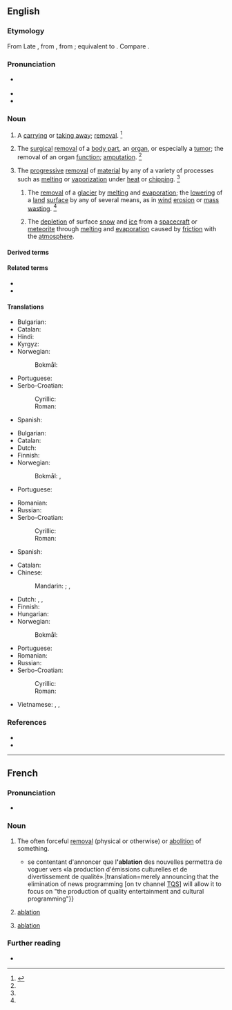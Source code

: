 ==English==
{{wikipedia}}

===Etymology===
From Late {{inh|en|enm|ablacioun||removal}}, from {{bor|en|LL.|ablātiō|t=a taking away}}, from {{af|la|auferō|-tio|t1=to take away, carry off, withdraw, remove|t2=-tion|pos2=nominal suffix|nocat=1}}; equivalent to {{af|en|ablate|-ion}}. Compare {{cog|fr|ablation}}.

===Pronunciation===
* {{enPR|ə-blā'-shən|ăb-lā'-shən}} {{IPA|en|/əˈbleɪ.ʃn̩/|/æbˈleɪ.ʃn̩/}}
* {{audio|en|En-us-ablation.ogg|Audio (US)}}
* {{rhymes|en|eɪʃən}}

===Noun===
{{en-noun|~}}

# {{lb|en|obsolete}} A [[carrying away|carrying]] or [[taking away]]; [[removal]]. {{defdate|First attested around 1350 to 1470.}}<ref name=SOED>{{R:SOED5|page=5}}</ref>
# {{lb|en|surgery}} The [[surgical]] [[removal]] of a [[body part]], an [[organ]], or especially a [[tumor]]; the removal of an organ [[function]]; [[amputation]]. {{defdate|First attested around 1350 to 1470.}}<ref name=SOED/>
# {{lb|en|sciences}} The [[progressive]] [[removal]] of [[material]] by any of a variety of processes such as [[melting]] or [[vaporization]] under [[heat]] or [[chipping]]. {{defdate|Mid 20<sup>th</sup> century.}}<ref name=SOED/>
#: {{hypo|en|constitutive ablation}}
## {{lb|en|geology}} The [[removal]] of a [[glacier]] by [[melting]] and [[evaporation]]; the [[lowering]] of a [[land]] [[surface]] by any of several means, as in [[wind]] [[erosion]] or [[mass wasting]]. {{defdate|from 20th c.}}<ref name=SOED/>
## {{lb|en|meteorology}} The [[depletion]] of surface [[snow]] and [[ice]] from a [[spacecraft]] or [[meteorite]] through [[melting]] and [[evaporation]] caused by [[friction]] with the [[atmosphere]].

====Derived terms====
{{col5|en
|ablative
|ablational
|hemiablation
|preablation
|postablation
|periablation
|locoablation
|reablation
|electroablation
|atheroablation
|cytoablation
|myeloablation
|radioablation
|immunoablation
|lymphoablation
|photoablation
|rotablation
|thermoablation
|cryoablation
|cycloablation
|chemoablation}}

====Related terms====
* {{l|en|ablate}}
* {{l|en|ablatable}}

====Translations====
{{trans-top|taking away, removal}}
* Bulgarian: {{t+|bg|отстраняване}}
* Catalan: {{t|ca|ablació|f}}
* Hindi: {{t|hi|उच्छेदन|m}}
* Kyrgyz: {{t+|ky|ампутация}}
* Norwegian:
*: Bokmål: {{t|nb|fjerning|m|f}}
{{trans-mid}}
* Portuguese: {{t+|pt|ablação|f}}
* Serbo-Croatian:
*: Cyrillic: {{t|sh|абла́ција|f}}
*: Roman: {{t|sh|ablácija|f}}
* Spanish: {{t+|es|ablación|f}}
{{trans-bottom}}

{{trans-top|surgical removal}}
* Bulgarian: {{t+|bg|ампутация}}
* Catalan: {{t|ca|ablació|f}}
* Dutch: {{t+|nl|ablatie|m}}
* Finnish: {{t+|fi|amputaatio}}
* Norwegian:
*: Bokmål: {{t+|nb|ablasjon|m}}, {{t+|nb|amputasjon|m}}
* Portuguese: {{t+|pt|ablação|f}}
{{trans-mid}}
* Romanian: {{t+|ro|ablațiune|f}}
* Russian: {{t+|ru|ампута́ция|f}}
* Serbo-Croatian:
*: Cyrillic: {{t|sh|абла́ција|f}}
*: Roman: {{t|sh|ablácija|f}}
* Spanish: {{t+|es|ablación|f}}
{{trans-bottom}}

{{trans-top|progressive removal of material}}
* Catalan: {{t|ca|ablació|f}}
* Chinese:
*: Mandarin: {{t+|cmn|消融|tr=xiāorúng}}; {{t+|cmn|銷蝕}}, {{t+|cmn|销蚀|tr=xiāoshí}}
* Dutch: {{t+|nl|ablatie|m}}, {{t+|nl|erosie|m}}, {{t|nl|afsmelting|m}}
* Finnish: {{t+|fi|ablaatio}}
* Hungarian: {{t+|hu|abláció}}
* Norwegian:
*: Bokmål: {{t+|nb|ablasjon|m}}
{{trans-mid}}
* Portuguese: {{t+|pt|ablação|f}}
* Romanian: {{t+|ro|ablațiune|f}}
* Russian: {{t+|ru|абля́ция|f}}
* Serbo-Croatian:
*: Cyrillic: {{t|sh|абла́ција|f}}
*: Roman: {{t|sh|ablácija|f}}
{{trans-bottom}}

{{checktrans-top}}
* Vietnamese: {{t-check|vi|sự cắt bỏ}}, {{t-check|vi|sự tải mòn}}, {{t-check|vi|sự tiêu mòn}}
{{trans-bottom}}

===References===
* {{R:Lexico}}
* {{R:MWO}}
<references/>

{{cln|en|words prefixed with ab-}}

----

==French==

===Pronunciation===
* {{audio|fr|LL-Q150 (fra)-WikiLucas00-ablation.wav|Audio}}

===Noun===
{{fr-noun|f}}

# The often forceful [[removal]] (physical or otherwise) or [[abolition]] of something.
#* {{quote-journal
|fr|date=April 25, 2008
|author=Martine Chouinard
|url=http://www.ledevoir.com/2008/04/25/186742.html
|title=Brebis égarée
|newspaper={{w|Le Devoir}}|passage={{...}} se contentant d'annoncer que l''''ablation''' des nouvelles permettra de voguer vers «la production d'émissions culturelles et de divertissement de qualité».|translation=merely announcing that the elimination of news programming [on tv channel [[w:TQS|TQS]]] will allow it to focus on "the production of quality entertainment and cultural programming"}}
# {{lb|fr|medicine}} [[#English|ablation]]
# {{lb|fr|sciences}} [[#English|ablation]]

===Further reading===
* {{R:TLFi}}